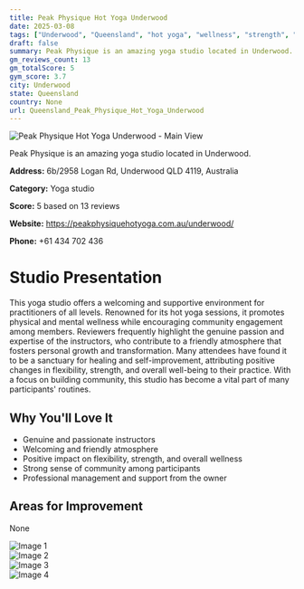 ```yaml
---
title: Peak Physique Hot Yoga Underwood
date: 2025-03-08
tags: ["Underwood", "Queensland", "hot yoga", "wellness", "strength", "welcoming atmosphere", "community-focused", "Underwood"]  
draft: false
summary: Peak Physique is an amazing yoga studio located in Underwood.
gm_reviews_count: 13
gm_totalScore: 5
gym_score: 3.7
city: Underwood
state: Queensland
country: None
url: Queensland_Peak_Physique_Hot_Yoga_Underwood
---
```


<div className="aspect-[16/9] relative my-8">
  <img 
    src="https://lh5.googleusercontent.com/p/AF1QipN50AAiksw_WJQOf4E3lUnjmSXOzvlj8B7VH7EI=w1920-h1080-k-no"
    alt="Peak Physique Hot Yoga Underwood - Main View"
    className="object-cover absolute inset-0 w-full h-full rounded-lg"
  />
</div>

Peak Physique is an amazing yoga studio located in Underwood.

**Address:** 6b/2958 Logan Rd, Underwood QLD 4119, Australia

**Category:** Yoga studio

**Score:** 5 based on 13 reviews

**Website:** https://peakphysiquehotyoga.com.au/underwood/

**Phone:** +61 434 702 436

# Studio Presentation

This yoga studio offers a welcoming and supportive environment for practitioners of all levels. Renowned for its hot yoga sessions, it promotes physical and mental wellness while encouraging community engagement among members. Reviewers frequently highlight the genuine passion and expertise of the instructors, who contribute to a friendly atmosphere that fosters personal growth and transformation. Many attendees have found it to be a sanctuary for healing and self-improvement, attributing positive changes in flexibility, strength, and overall well-being to their practice. With a focus on building community, this studio has become a vital part of many participants' routines.



## Why You'll Love It

- Genuine and passionate instructors
- Welcoming and friendly atmosphere
- Positive impact on flexibility, strength, and overall wellness
- Strong sense of community among participants
- Professional management and support from the owner

## Areas for Improvement

None

<div className="grid grid-cols-1 xl:grid-cols-2 gap-4 my-8">
<div className="aspect-[4/3] relative"><img src="https://lh5.googleusercontent.com/p/AF1QipMkEUv8hO_SHbTK5AXJoKdt1EH8ssT8d7SZ0R13=w1920-h1080-k-no" alt="Image 1" className="object-cover absolute inset-0 w-full h-full rounded-lg" /></div>
<div className="aspect-[4/3] relative"><img src="https://lh5.googleusercontent.com/p/AF1QipNTpwYDFlz2Kv-id6blPcTs_L86YXnLzt5aVVug=w1920-h1080-k-no" alt="Image 2" className="object-cover absolute inset-0 w-full h-full rounded-lg" /></div>
<div className="aspect-[4/3] relative"><img src="https://lh5.googleusercontent.com/p/AF1QipNdI982RKL6b9WrUklkF6e4MW4Y0CkMqnVYlVt_=w1920-h1080-k-no" alt="Image 3" className="object-cover absolute inset-0 w-full h-full rounded-lg" /></div>
<div className="aspect-[4/3] relative"><img src="https://lh5.googleusercontent.com/p/AF1QipMRbgdws5GiJqeeqx0XLupZf5C8RxwQSgk5__Nk=w1920-h1080-k-no" alt="Image 4" className="object-cover absolute inset-0 w-full h-full rounded-lg" /></div>
</div>